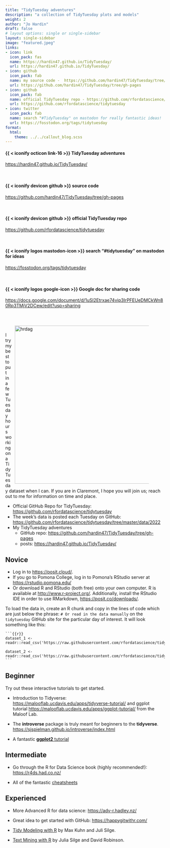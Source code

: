 ```yaml
---
title: "TidyTuesday adventures"
description: "a collection of TidyTuesday plots and models"
weight: 2
author: "Jo Hardin"
draft: false
# layout options: single or single-sidebar
layout: single-sidebar
image: "featured.jpeg"
links:
- icon: link
  icon_pack: fas
  name: https://hardin47.github.io/TidyTuesday/
  url: https://hardin47.github.io/TidyTuesday/
- icon: github
  icon_pack: fab
  name: my source code -  https://github.com/hardin47/TidyTuesday/tree/gh-pages
  url: https://github.com/hardin47/TidyTuesday/tree/gh-pages
- icon: github
  icon_pack: fab
  name: official TidyTuesday repo - https://github.com/rfordatascience/tidytuesday
  url: https://github.com/rfordatascience/tidytuesday
- icon: twitter
  icon_pack: fab
  name: search "#TidyTuesday" on mastodon for really fantastic ideas!
  url: https://fosstodon.org/tags/tidytuesday
format: 
  html: 
    theme: ../../callout_blog.scss
---
```




:::{.link}
::::{.link-header}
#### {{ < iconify octicon link-16 >}} TidyTuesday adventures
::::
::::{.link-container}
<a href = "https://hardin47.github.io/TidyTuesday/" target = "_blank">https://hardin47.github.io/TidyTuesday/</a>
::::
:::

<br/>

:::{.link}
::::{.link-header}
#### {{ < iconify devicon github >}} source code
::::
::::{.link-container}
<a href = "https://github.com/hardin47/TidyTuesday/tree/gh-pages" target = "_blank">https://github.com/hardin47/TidyTuesday/tree/gh-pages</a>
::::
:::

<br/>

:::{.link}
::::{.link-header}
#### {{ < iconify devicon github >}} official TidyTuesday repo
::::
::::{.link-container}
<a href = "https://github.com/rfordatascience/tidytuesday" target = "_blank">https://github.com/rfordatascience/tidytuesday</a>
::::
:::

<br/>

:::{.link}
::::{.link-header}
#### {{ < iconify logos mastodon-icon >}} search "#tidytuesday" on mastodon for ideas
::::
::::{.link-container}
<a href = "https://fosstodon.org/tags/tidytuesday" target = "_blank">https://fosstodon.org/tags/tidytuesday</a>
::::
:::

<br/>

:::{.link}
::::{.link-header}
#### {{ < iconify logos google-icon >}} Google doc for sharing code
::::
::::{.link-container}
<a href = "tidytuesday scratch work" target = "_blank">https://docs.google.com/document/d/1uSI2Etrxae74vip3IrPFEUeDMCkWn80Rp3TMjV2DCew/edit?usp=sharing</a>
::::
:::
<br/>


<figure>
<img style = "padding: 10px;float: right;" alt = 'hrdag' width='500' src='postoffices.png' />
</figure>

<br>
<p>   </p>


I try my best to put in a few Tuesday hours working on a TidyTuesday dataset when I can.
If you are in Claremont, I hope you will join us; reach out to me for information on time and place.


* Official GitHub Repo for TidyTuesday: <a href = "https://github.com/rfordatascience/tidytuesday" target = "_blank">https://github.com/rfordatascience/tidytuesday</a>
* The week’s data is posted each Tuesday on GitHub: <a href = "https://github.com/rfordatascience/tidytuesday/tree/master/data/2022" target = "_blank">https://github.com/rfordatascience/tidytuesday/tree/master/data/2022</a>
* My TidyTuesday adventures
  * GitHub repo:  <a href = "https://github.com/hardin47/TidyTuesday/tree/gh-pages" target = "_blank">https://github.com/hardin47/TidyTuesday/tree/gh-pages</a>
  * posts:  <a href = "https://hardin47.github.io/TidyTuesday/" target = "_blank">https://hardin47.github.io/TidyTuesday/</a>
  
## Novice

* Log in to <a href = "https://posit.cloud/" target = "_blank">https://posit.cloud/</a>.  
* If you go to Pomona College, log in to Pomona's RStudio server at <a href = "https://rstudio.pomona.edu/" target = "_blank">https://rstudio.pomona.edu/</a>
* Or download R and RStudio (both free) onto your own computer.  R is available at <a href="http://www.r-project.org/" target="_blank">http://www.r-project.org/</a>. Additionally, install the RStudio IDE in order to use RMarkdown, <a href="https://posit.co/downloads/" target="_blank">https://posit.co/downloads/</a>.  

To load the data in, create an R chunk and copy in the lines of code which are just below the phrase: `# Or read in the data manually` on the `tidytuesday` GitHub site for the particular day of interest.  It will look something like this:

````
```{{r}}
dataset_1 <- readr::read_csv('https://raw.githubusercontent.com/rfordatascience/tidytuesday/master/data/2022/some_date/dataset_1.csv')

dataset_2 <- readr::read_csv('https://raw.githubusercontent.com/rfordatascience/tidytuesday/master/data/2022/some_date/dataset_2.csv')
```
````

## Beginner

Try out these interactive tutorials to get started.

* Introduction to Tidyverse:  <a href = "https://malooflab.ucdavis.edu/apps/tidyverse-tutorial/" target = "_blank">https://malooflab.ucdavis.edu/apps/tidyverse-tutorial/</a> and ggplot tutorial <a href = "https://malooflab.ucdavis.edu/apps/ggplot-tutorial/" target = "_blank">https://malooflab.ucdavis.edu/apps/ggplot-tutorial/</a> from the Maloof Lab.

* The **introverse** package is truly meant for beginners to the **tidyverse**.  <a href = "https://sjspielman.github.io/introverse/index.html" target = "_blank">https://sjspielman.github.io/introverse/index.html</a> 

* A fantastic <a href = "https://www.cedricscherer.com/2019/08/05/a-ggplot2-tutorial-for-beautiful-plotting-in-r/" target = "_blank">**ggplot2** tutorial</a>

## Intermediate

* Go through the R for Data Science book (highly recommended!): <a href = "https://r4ds.had.co.nz/" target = "_blank">https://r4ds.had.co.nz/</a>

* All of the fantastic <a href = "https://posit.co/resources/cheatsheets/" target = "_blank">cheatsheets</a>

## Experienced

* More Advanced R for data science: <a href = "https://adv-r.hadley.nz/" target = "_blank">https://adv-r.hadley.nz/</a>

* Great idea to get started with GitHub: <a href = "https://happygitwithr.com/" target = "_blank">https://happygitwithr.com/</a>

* <a href = "https://www.tmwr.org/" target = "_blank">Tidy Modeling with R</a> by Max Kuhn and Juli Silge.

* <a href = "https://www.tidytextmining.com/" target = "_blank">Text Mining with R</a> by Julia Silge and David Robinson.
